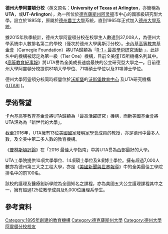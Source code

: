 {{Expand English|time=2020-04-01T21:27:20+00:00}}
{{Infobox university
| name = 德州大學阿靈頓分校
| image_name = Preston Hall and Carlisle Hall, University of Texas at Arlington (10003106).jpg
| image_upright = 
| motto = ''Disciplina Praesidium Civitatis'' ([[拉丁语|拉丁语]])
| mottoeng = "The cultivated mind is the guardian of democracy"
| established = 1895年作为阿灵顿学院
| parent = [[University_of_Texas_system|University of Texas system]]
| type = [[州立大学系统|公立]]
| president = Vistasp Karbhari
| faculty = 2,165<ref>{{cite web|title=Chapter 9 Faculty: Faculty by Tenure Status, Rank and Gender|url=https://www.uta.edu/irp/factbook/index.htm|work=UT Arlington Fact Book|accessdate=2012-11-03|archive-date=2012-09-04|archive-url=https://web.archive.org/web/20120904115158/http://www.uta.edu/irp/factbook/index.htm|dead-url=no}}</ref>
| students = 42,496 (2018年秋季)<ref name="fastfacts">{{cite web|title=Enrollment|url=https://www.uta.edu/about/fast-facts|website=Fast Facts|publisher=University of Texas at Arlington|accessdate=2019-08-21|archive-date=2022-01-22|archive-url=https://web.archive.org/web/20220122094948/https://www.uta.edu/about/fast-facts|dead-url=no}}</ref>
| undergrad = 28,329 (2018年秋季)<ref name="fastfacts" />
| postgrad = 14,167 (2018年秋季)<ref name="fastfacts" />
| city = [[阿灵顿_(得克萨斯州)|阿灵顿]]
| state = [[德克薩斯州|德州]]
| country = {{USA}}
| campus = 城区, {{convert|420|acre|km2|1}}主校区<ref>{{cite web|title=Campus|url=https://www.uta.edu/uta/about/fastfacts/index.php|work=Fast Facts – UT Arlington|accessdate=2012-11-03|archive-url=https://web.archive.org/web/20181105122320/https://www.uta.edu/uta/about/fastfacts/index.php|archive-date=2018-11-05|dead-url=yes}}</ref>
| colors = 蓝、橙、白<ref name="colors">{{cite web |url=https://www.uta.edu/ucomm/identity/color/ |title=Color: UT Arlington identity system |publisher=Uta.edu |accessdate=2016-03-28 |archive-date=2017-06-13 |archive-url=https://web.archive.org/web/20170613062507/https://www.uta.edu/ucomm/identity/color/ |dead-url=no }}</ref><br />{{color box|#0064B1}} {{color box|#F58025}} {{color box|#FFFFFF}}
| nickname = Mavericks
| mascot = Blaze the Bronco
| website = {{URL|https://www.uta.edu/}}
| logo = University of Texas at Arlington logo.svg
| logo_upright = .8
}}
'''德州大學阿靈頓分校'''（英文原名：'''University of Texas at Arlington'''，亦簡稱為'''UTA'''，或'''UT-Arlington'''），為一所位於[[德克薩斯州|德克薩斯州]][[阿灵顿_(得克萨斯州)|阿灵顿]]市中心的國家級研究型大學。設立於1895年，原屬於[[德州農工大學|德州農工大學]]系統，直到1965年正式加入[[德州大學系統|德州大學系統]]。

據2015年秋季統計，德州大學阿靈頓分校在校學生人數達到37,008人，為德州大學系統中人數排名第二的學校（僅次於德州大學奧斯汀分校）。[[卡內基高等教育基金會|卡內基高等教育基金會]]（Carnegie Foundation）將UTA歸類為「[http://carnegieclassifications.iu.edu/index.php R-1 - 最高學術研究活動] {{Wayback|url=http://carnegieclassifications.iu.edu/index.php |date=20211227194337 }}」，此排名中的機構被認定為第一級（Tier One）機構，目前全美僅115所機構名列其中。《[[高等教育紀事報|高等教育紀事報]]》將UTA譽為全美成長速度最快的公立研究型大學之一。目前德州大學阿靈頓分校提供81項大學學位、71項碩士學位以及31項博士學位。

德州大學阿靈頓分校同時經營位於[[沃斯堡|沃斯堡]]的[https://fortworth.uta.edu/academics/ 沃斯堡教育中心] {{Wayback|url=https://fortworth.uta.edu/academics/ |date=20211105174623 }}及UTA研究機構([http://www.uta.edu/utari/ UTARI] {{Wayback|url=http://www.uta.edu/utari/ |date=20210516205032 }})。

== 學術聲望 ==
[[卡內基高等教育基金會|卡內基高等教育基金會]]將UTA歸類為「最高活躍研究」機構，而[[新美國基金會|新美國基金會]]將UTA評為為「新世代的大學」。

截至2016年，UTA擁有13位[[美國國家發明家學會|美國國家發明家學會]]成員的教授，亦是德州中最多人數，及全美中第二多人數的教育機構。

《[[普林斯頓評論|普林斯頓評論]]》在「2016 最佳大學指南」中將UTA譽為西部最好的大學。

UTA工學院提供10項大學學位、14項碩士學位及9項博士學位。擁有超過7,000人數亦為德州第三大之工程大學，亦是《[[美國新聞與世界報導|美國新聞與世界報導]]》中的全美最佳工學院排名中的前100名。

該校的護理及醫療創新學院為全國知名之課程，亦為美國五大公立護理課程其中之一，擁有超過125位教學成員及8,000位護理系學生。

== 參考資料 ==
{{Reflist|30em}}
{{Coord|32.7307|-97.1146|region:US-TX_type:edu|display=title}}

{{authority control}}
[[Category:1895年創建的教育機構|Category:1895年創建的教育機構]]
[[Category:德克薩斯州大學|Category:德克薩斯州大學]]
[[Category:德州大學阿靈頓分校校友|Category:德州大學阿靈頓分校校友]]